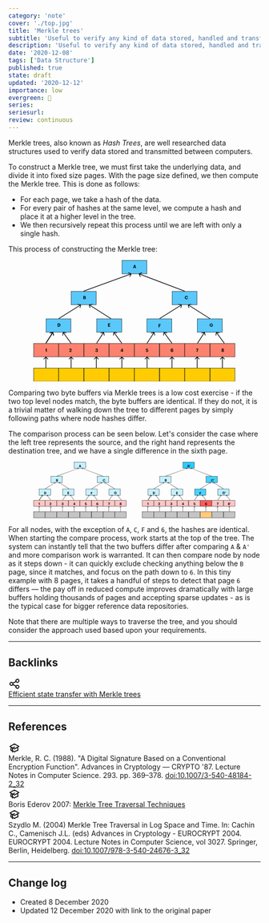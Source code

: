 ```yaml
---
category: 'note'
cover: './top.jpg'
title: 'Merkle trees'
subtitle: 'Useful to verify any kind of data stored, handled and transferred in and between computers'
description: 'Useful to verify any kind of data stored, handled and transferred in and between computers'
date: '2020-12-08'
tags: ['Data Structure']
published: true
state: draft
updated: '2020-12-12'
importance: low
evergreen: 🌿
series: 
seriesurl: 
review: continuous
---
```


Merkle trees, also known as *Hash Trees*, are well researched data structures used to verify data stored and transmitted between computers. 

To construct a Merkle tree, we must first take the underlying data, and divide it into fixed size pages. With the page size defined, we then compute the Merkle tree. This is done as follows:

- For each page, we take a hash of the data.
- For every pair of hashes at the same level, we compute a hash and place it at a higher level in the tree.
- We then recursively repeat this process until we are left with only a single hash.

This process of constructing the Merkle tree:

<div align="center">
 <svg width="80%" height="auto" viewBox="0 0 632 380" fill="none" xmlns="http://www.w3.org/2000/svg">
<rect x="0.5" y="337.5" width="78" height="42" fill="#FFCC02" stroke="black"/>
<rect x="79.5" y="337.5" width="78" height="42" fill="#FFCC02" stroke="black"/>
<rect x="158.5" y="337.5" width="78" height="42" fill="#FFCC02" stroke="black"/>
<rect x="237.5" y="337.5" width="78" height="42" fill="#FFCC02" stroke="black"/>
<rect x="316.5" y="337.5" width="78" height="42" fill="#FFCC02" stroke="black"/>
<rect x="395.5" y="337.5" width="78" height="42" fill="#FFCC02" stroke="black"/>
<rect x="474.5" y="337.5" width="78" height="42" fill="#FFCC02" stroke="black"/>
<rect x="553.5" y="337.5" width="78" height="42" fill="#FFCC02" stroke="black"/>
<rect x="0.5" y="260.5" width="78" height="42" fill="#FC826F" stroke="black"/>
<rect x="39.5" y="183.5" width="78" height="42" fill="#5AC8FA" stroke="black"/>
<rect x="118.5" y="97.5" width="78" height="42" fill="#5AC8FA" stroke="black"/>
<rect x="434.5" y="97.5" width="78" height="42" fill="#5AC8FA" stroke="black"/>
<rect x="277.5" y="0.5" width="78" height="42" fill="#5AC8FA" stroke="black"/>
<rect x="198.5" y="183.5" width="78" height="42" fill="#5AC8FA" stroke="black"/>
<rect x="355.5" y="183.5" width="78" height="42" fill="#5AC8FA" stroke="black"/>
<rect x="513.5" y="183.5" width="78" height="42" fill="#5AC8FA" stroke="black"/>
<rect x="79.5" y="260.5" width="78" height="42" fill="#FC826F" stroke="black"/>
<rect x="158.5" y="260.5" width="78" height="42" fill="#FC826F" stroke="black"/>
<rect x="237.5" y="260.5" width="78" height="42" fill="#FC826F" stroke="black"/>
<rect x="316.5" y="260.5" width="78" height="42" fill="#FC826F" stroke="black"/>
<rect x="395.5" y="260.5" width="78" height="42" fill="#FC826F" stroke="black"/>
<rect x="474.5" y="260.5" width="78" height="42" fill="#FC826F" stroke="black"/>
<rect x="553.5" y="260.5" width="78" height="42" fill="#FC826F" stroke="black"/>
<path d="M39.7071 302.293C39.3166 301.902 38.6834 301.902 38.2929 302.293L31.9289 308.657C31.5384 309.047 31.5384 309.681 31.9289 310.071C32.3195 310.462 32.9526 310.462 33.3431 310.071L39 304.414L44.6569 310.071C45.0474 310.462 45.6805 310.462 46.0711 310.071C46.4616 309.681 46.4616 309.047 46.0711 308.657L39.7071 302.293ZM40 337V303H38V337H40Z" fill="black"/>
<path d="M118.707 302.293C118.317 301.902 117.683 301.902 117.293 302.293L110.929 308.657C110.538 309.047 110.538 309.681 110.929 310.071C111.319 310.462 111.953 310.462 112.343 310.071L118 304.414L123.657 310.071C124.047 310.462 124.681 310.462 125.071 310.071C125.462 309.681 125.462 309.047 125.071 308.657L118.707 302.293ZM119 337V303H117V337H119Z" fill="black"/>
<path d="M197.707 302.293C197.317 301.902 196.683 301.902 196.293 302.293L189.929 308.657C189.538 309.047 189.538 309.681 189.929 310.071C190.319 310.462 190.953 310.462 191.343 310.071L197 304.414L202.657 310.071C203.047 310.462 203.681 310.462 204.071 310.071C204.462 309.681 204.462 309.047 204.071 308.657L197.707 302.293ZM198 337V303H196V337H198Z" fill="black"/>
<path d="M277.707 302.293C277.317 301.902 276.683 301.902 276.293 302.293L269.929 308.657C269.538 309.047 269.538 309.681 269.929 310.071C270.319 310.462 270.953 310.462 271.343 310.071L277 304.414L282.657 310.071C283.047 310.462 283.681 310.462 284.071 310.071C284.462 309.681 284.462 309.047 284.071 308.657L277.707 302.293ZM278 337V303H276V337H278Z" fill="black"/>
<path d="M356.707 302.293C356.317 301.902 355.683 301.902 355.293 302.293L348.929 308.657C348.538 309.047 348.538 309.681 348.929 310.071C349.319 310.462 349.953 310.462 350.343 310.071L356 304.414L361.657 310.071C362.047 310.462 362.681 310.462 363.071 310.071C363.462 309.681 363.462 309.047 363.071 308.657L356.707 302.293ZM357 337V303H355V337H357Z" fill="black"/>
<path d="M434.707 302.293C434.317 301.902 433.683 301.902 433.293 302.293L426.929 308.657C426.538 309.047 426.538 309.681 426.929 310.071C427.319 310.462 427.953 310.462 428.343 310.071L434 304.414L439.657 310.071C440.047 310.462 440.681 310.462 441.071 310.071C441.462 309.681 441.462 309.047 441.071 308.657L434.707 302.293ZM435 337V303H433V337H435Z" fill="black"/>
<path d="M513.707 302.293C513.317 301.902 512.683 301.902 512.293 302.293L505.929 308.657C505.538 309.047 505.538 309.681 505.929 310.071C506.319 310.462 506.953 310.462 507.343 310.071L513 304.414L518.657 310.071C519.047 310.462 519.681 310.462 520.071 310.071C520.462 309.681 520.462 309.047 520.071 308.657L513.707 302.293ZM514 337V303H512V337H514Z" fill="black"/>
<path d="M592.707 302.293C592.317 301.902 591.683 301.902 591.293 302.293L584.929 308.657C584.538 309.047 584.538 309.681 584.929 310.071C585.319 310.462 585.953 310.462 586.343 310.071L592 304.414L597.657 310.071C598.047 310.462 598.681 310.462 599.071 310.071C599.462 309.681 599.462 309.047 599.071 308.657L592.707 302.293ZM593 337V303H591V337H593Z" fill="black"/>
<path d="M536.978 225.79C536.862 225.25 536.33 224.906 535.79 225.022L526.99 226.908C526.45 227.024 526.106 227.555 526.222 228.095C526.338 228.635 526.869 228.979 527.409 228.864L535.232 227.187L536.908 235.01C537.024 235.55 537.555 235.894 538.095 235.778C538.635 235.662 538.979 235.131 538.864 234.591L536.978 225.79ZM514.84 260.543L536.84 226.543L535.16 225.457L513.16 259.457L514.84 260.543Z" fill="black"/>
<path d="M378.978 225.79C378.862 225.25 378.33 224.906 377.79 225.022L368.99 226.908C368.45 227.024 368.106 227.555 368.222 228.095C368.338 228.635 368.869 228.979 369.409 228.864L377.232 227.187L378.908 235.01C379.024 235.55 379.555 235.894 380.095 235.778C380.635 235.662 380.979 235.131 380.864 234.591L378.978 225.79ZM356.84 260.543L378.84 226.543L377.16 225.457L355.16 259.457L356.84 260.543Z" fill="black"/>
<path d="M220.978 225.79C220.862 225.25 220.33 224.906 219.79 225.022L210.99 226.908C210.45 227.024 210.106 227.555 210.222 228.095C210.338 228.635 210.869 228.979 211.409 228.864L219.232 227.187L220.908 235.01C221.024 235.55 221.555 235.894 222.095 235.778C222.635 235.662 222.979 235.131 222.864 234.591L220.978 225.79ZM198.84 260.543L220.84 226.543L219.16 225.457L197.16 259.457L198.84 260.543Z" fill="black"/>
<path d="M61.9778 225.79C61.8621 225.25 61.3305 224.906 60.7905 225.022L51.9902 226.908C51.4502 227.024 51.1063 227.555 51.222 228.095C51.3377 228.635 51.8693 228.979 52.4093 228.864L60.2317 227.187L61.908 235.01C62.0237 235.55 62.5553 235.894 63.0953 235.778C63.6353 235.662 63.9793 235.131 63.8636 234.591L61.9778 225.79ZM39.8396 260.543L61.8396 226.543L60.1604 225.457L38.1604 259.457L39.8396 260.543Z" fill="black"/>
<path d="M61.9778 225.79C61.8621 225.25 61.3305 224.906 60.7905 225.022L51.9902 226.908C51.4502 227.024 51.1063 227.555 51.222 228.095C51.3377 228.635 51.8693 228.979 52.4093 228.864L60.2317 227.187L61.908 235.01C62.0237 235.55 62.5553 235.894 63.0953 235.778C63.6353 235.662 63.9793 235.131 63.8636 234.591L61.9778 225.79ZM39.8396 260.543L61.8396 226.543L60.1604 225.457L38.1604 259.457L39.8396 260.543Z" fill="black"/>
<path d="M484.78 139.024C484.241 139.146 483.903 139.681 484.024 140.22L486.002 149C486.123 149.539 486.658 149.877 487.197 149.756C487.736 149.634 488.074 149.099 487.953 148.56L486.195 140.756L494 138.998C494.539 138.877 494.877 138.342 494.756 137.803C494.634 137.264 494.099 136.926 493.56 137.047L484.78 139.024ZM553.534 182.155L485.534 139.155L484.466 140.845L552.466 183.845L553.534 182.155Z" fill="black"/>
<path d="M174.78 139.024C174.241 139.146 173.903 139.681 174.024 140.22L176.002 149C176.123 149.539 176.658 149.877 177.197 149.756C177.736 149.634 178.074 149.099 177.953 148.56L176.195 140.756L184 138.998C184.539 138.877 184.877 138.342 184.756 137.803C184.634 137.264 184.099 136.926 183.56 137.047L174.78 139.024ZM243.534 182.155L175.534 139.155L174.466 140.845L242.466 183.845L243.534 182.155Z" fill="black"/>
<path d="M464.974 140.226C465.099 139.688 464.764 139.151 464.226 139.026L455.459 136.991C454.921 136.866 454.384 137.201 454.259 137.739C454.134 138.277 454.469 138.814 455.007 138.939L462.8 140.748L460.991 148.541C460.866 149.079 461.201 149.616 461.739 149.741C462.277 149.866 462.814 149.531 462.939 148.993L464.974 140.226ZM395.529 183.849L464.529 140.849L463.471 139.151L394.471 182.151L395.529 183.849Z" fill="black"/>
<path d="M148.974 140.226C149.099 139.688 148.764 139.151 148.226 139.026L139.459 136.991C138.921 136.866 138.384 137.201 138.259 137.739C138.134 138.277 138.469 138.814 139.007 138.939L146.8 140.748L144.991 148.541C144.866 149.079 145.201 149.616 145.739 149.741C146.277 149.866 146.814 149.531 146.939 148.993L148.974 140.226ZM79.5289 183.849L148.529 140.849L147.471 139.151L78.4711 182.151L79.5289 183.849Z" fill="black"/>
<path d="M306.906 43.4239C307.14 42.9236 306.924 42.3284 306.424 42.0943L298.272 38.2795C297.772 38.0454 297.177 38.2612 296.943 38.7614C296.709 39.2616 296.924 39.8569 297.425 40.091L304.67 43.4819L301.28 50.7277C301.045 51.2279 301.261 51.8232 301.761 52.0573C302.262 52.2914 302.857 52.0756 303.091 51.5754L306.906 43.4239ZM157.341 97.9402L306.341 43.9402L305.659 42.0598L156.659 96.0598L157.341 97.9402Z" fill="black"/>
<path d="M330.588 42.0887C330.085 42.3161 329.861 42.9084 330.089 43.4117L333.794 51.6135C334.021 52.1168 334.614 52.3405 335.117 52.1131C335.62 51.8858 335.844 51.2934 335.617 50.7901L332.323 43.4996L339.614 40.2059C340.117 39.9785 340.341 39.3862 340.113 38.8829C339.886 38.3796 339.293 38.1559 338.79 38.3833L330.588 42.0887ZM474.353 96.0645L331.353 42.0645L330.647 43.9355L473.647 97.9355L474.353 96.0645Z" fill="black"/>
<path d="M573.151 225.011C572.605 224.928 572.095 225.303 572.011 225.849L570.654 234.746C570.571 235.292 570.946 235.802 571.492 235.886C572.038 235.969 572.548 235.594 572.631 235.048L573.838 227.139L581.746 228.346C582.292 228.429 582.802 228.054 582.886 227.508C582.969 226.962 582.594 226.452 582.048 226.369L573.151 225.011ZM598.806 259.408L573.806 225.408L572.194 226.592L597.194 260.592L598.806 259.408Z" fill="black"/>
<path d="M409.151 225.011C408.605 224.928 408.095 225.303 408.011 225.849L406.654 234.746C406.571 235.292 406.946 235.802 407.492 235.886C408.038 235.969 408.548 235.594 408.631 235.048L409.838 227.139L417.746 228.346C418.292 228.429 418.802 228.054 418.886 227.508C418.969 226.962 418.594 226.452 418.048 226.369L409.151 225.011ZM434.806 259.408L409.806 225.408L408.194 226.592L433.194 260.592L434.806 259.408Z" fill="black"/>
<path d="M252.151 225.011C251.605 224.928 251.095 225.303 251.011 225.849L249.654 234.746C249.571 235.292 249.946 235.802 250.492 235.886C251.038 235.969 251.548 235.594 251.631 235.048L252.838 227.139L260.746 228.346C261.292 228.429 261.802 228.054 261.886 227.508C261.969 226.962 261.594 226.452 261.048 226.369L252.151 225.011ZM277.806 259.408L252.806 225.408L251.194 226.592L276.194 260.592L277.806 259.408Z" fill="black"/>
<path d="M93.1508 225.011C92.6048 224.928 92.0947 225.303 92.0114 225.849L90.6543 234.746C90.571 235.292 90.9461 235.802 91.492 235.886C92.038 235.969 92.5481 235.594 92.6314 235.048L93.8378 227.139L101.746 228.346C102.292 228.429 102.802 228.054 102.886 227.508C102.969 226.962 102.594 226.452 102.048 226.369L93.1508 225.011ZM118.806 259.408L93.8057 225.408L92.1943 226.592L117.194 260.592L118.806 259.408Z" fill="black"/>
<path d="M156.464 122H160.58C162.89 122 164.094 121.034 164.094 119.2V119.144C164.094 117.8 163.394 117.058 162.092 116.792C163.212 116.47 163.716 115.7 163.716 114.65V114.594C163.716 112.886 162.582 111.99 160.398 111.99H156.464V122ZM158.676 120.432V117.562H160.118C161.35 117.562 161.854 118.038 161.854 118.962V119.018C161.854 119.928 161.35 120.432 160.23 120.432H158.676ZM158.676 116.106V113.544H160.02C161.084 113.544 161.56 113.922 161.56 114.762V114.818C161.56 115.714 161.126 116.106 160.034 116.106H158.676Z" fill="black"/>
<path d="M78.2669 206.236V199.754H79.1629C81.2769 199.754 82.1589 200.86 82.1589 202.918V203.03C82.1589 205.102 81.2069 206.236 79.1909 206.236H78.2669ZM75.9989 208H79.2609C82.7749 208 84.5249 205.998 84.5249 203.002V202.89C84.5249 199.894 82.7889 197.99 79.2749 197.99H75.9989V208Z" fill="black"/>
<path d="M233.915 208H240.663V206.236H236.169V203.744H239.585V202.092H236.169V199.754H240.439V197.99H233.915V208Z" fill="black"/>
<path d="M392.106 210H394.374V206.122H397.664V204.414H394.374V201.768H398.532V199.99H392.106V210Z" fill="black"/>
<path d="M557.194 208.154C560.19 208.154 561.898 206.376 561.898 203.702V202.638H557.404V204.29H559.658C559.616 205.438 558.93 206.404 557.25 206.404C555.29 206.404 554.464 205.018 554.464 203.086V202.974C554.464 200.93 555.486 199.628 557.222 199.628C558.426 199.628 559.196 200.16 559.392 201.336H561.646C561.408 198.858 559.42 197.836 557.194 197.836C554.24 197.836 552.098 199.936 552.098 202.946V203.058C552.098 206.026 553.918 208.154 557.194 208.154Z" fill="black"/>
<path d="M479.35 122.154C481.814 122.154 483.592 120.88 483.844 118.402H481.618C481.436 119.69 480.568 120.32 479.322 120.32C477.67 120.32 476.718 119.116 476.718 117.044V116.932C476.718 114.86 477.726 113.628 479.308 113.628C480.568 113.628 481.24 114.272 481.408 115.476H483.732C483.494 113.012 481.702 111.836 479.294 111.836C476.452 111.836 474.324 113.908 474.324 116.946V117.058C474.324 120.138 476.074 122.154 479.35 122.154Z" fill="black"/>
<path d="M312.256 25H314.384L315.07 22.774H318.696L319.382 25H321.748L318.5 14.99H315.546L312.256 25ZM316.89 16.838L318.206 21.164H315.56L316.89 16.838Z" fill="black"/>
<path d="M39.4634 287H41.7314V276.99H39.7434L37.4334 278.628V280.56L39.4634 279.23V287Z" fill="black"/>
<path d="M112.019 287H119.579V285.278H115.687L117.577 283.43C118.739 282.31 119.509 281.218 119.509 279.888C119.509 278.082 118.249 276.85 116.037 276.85C113.797 276.85 112.397 278.11 112.285 280.42H114.343C114.497 279.104 115.057 278.586 115.939 278.586C116.807 278.586 117.269 279.118 117.269 279.944C117.269 280.854 116.653 281.736 115.687 282.758L112.019 286.636V287Z" fill="black"/>
<path d="M197.939 287.154C200.375 287.154 201.817 285.964 201.817 284.088C201.817 282.814 201.033 281.988 199.871 281.736C200.865 281.386 201.523 280.686 201.523 279.566C201.523 277.998 200.235 276.85 198.037 276.85C195.755 276.85 194.453 278.194 194.341 280.028H196.343C196.455 279.09 197.043 278.516 197.995 278.516C198.919 278.516 199.381 279.048 199.381 279.762C199.381 280.616 198.905 281.092 197.855 281.092H197.127V282.604H197.911C198.989 282.604 199.521 283.094 199.521 284.046C199.521 284.942 198.989 285.488 197.855 285.488C196.651 285.488 196.133 284.788 196.049 283.822H194.005C194.089 285.852 195.391 287.154 197.939 287.154Z" fill="black"/>
<path d="M277.684 287H279.882V285.012H281.198V283.388H279.882V276.99H277.096L272.77 284.186V285.012H277.684V287ZM275.038 283.388L277.726 278.698V283.388H275.038Z" fill="black"/>
<path d="M355.851 287.154C358.161 287.154 359.687 285.796 359.687 283.668C359.687 281.54 358.441 280.294 356.621 280.294C355.487 280.294 354.787 280.742 354.395 281.218L354.437 278.712H359.085V276.99H352.743L352.603 282.688H353.863C354.269 282.226 354.843 281.89 355.781 281.89C356.789 281.89 357.405 282.562 357.405 283.64C357.405 284.704 356.859 285.418 355.837 285.418C354.689 285.418 354.353 284.858 354.227 284.018H352.141C352.239 285.81 353.387 287.154 355.851 287.154Z" fill="black"/>
<path d="M434.166 287.154C436.546 287.154 438.016 285.768 438.016 283.71C438.016 281.694 436.602 280.462 434.712 280.462C433.508 280.462 432.752 280.966 432.29 281.708C432.346 279.65 433.116 278.558 434.362 278.558C435.23 278.558 435.566 278.964 435.706 279.622H437.806C437.582 277.788 436.322 276.85 434.334 276.85C431.884 276.85 430.05 278.74 430.05 282.128V282.38C430.05 285.11 431.142 287.154 434.166 287.154ZM434.138 285.516C433.13 285.516 432.43 284.816 432.43 283.668C432.43 282.674 433.13 281.96 434.138 281.96C435.16 281.96 435.79 282.688 435.79 283.738C435.79 284.788 435.132 285.516 434.138 285.516Z" fill="black"/>
<path d="M510.833 287H513.143L516.727 277.242V276.99H509.475V278.824H513.885L510.833 287Z" fill="black"/>
<path d="M593.009 287.154C595.235 287.154 596.915 286.076 596.915 284.116C596.915 282.926 596.257 282.058 595.081 281.652C595.963 281.26 596.537 280.574 596.537 279.566C596.537 277.858 594.941 276.85 593.023 276.85C591.147 276.85 589.481 277.844 589.481 279.58C589.481 280.588 590.027 281.288 590.937 281.666C589.789 282.072 589.089 282.954 589.089 284.172C589.089 286.132 590.797 287.154 593.009 287.154ZM593.009 285.502C592.085 285.502 591.343 284.956 591.343 283.962C591.343 282.968 592.099 282.422 593.023 282.422C593.961 282.422 594.675 282.968 594.675 283.948C594.675 284.942 593.961 285.502 593.009 285.502ZM593.037 281.036C592.253 281.036 591.595 280.546 591.595 279.734C591.595 278.922 592.225 278.432 593.023 278.432C593.821 278.432 594.437 278.95 594.437 279.72C594.437 280.546 593.849 281.036 593.037 281.036Z" fill="black"/>
</svg>

</div> 

Comparing two byte buffers via Merkle trees is a low cost exercise - if the two top level nodes match, the byte buffers are identical. If they do not, it is a trivial matter of walking down the tree to different pages by simply following paths where node hashes differ.

The comparison process can be seen below. Let's consider the case where the left tree represents the source, and the right hand represents the destination tree, and we have a single difference in the sixth page.

<div align="center">
<svg width="80%" height="auto" viewBox="0 0 848 235" fill="none" xmlns="http://www.w3.org/2000/svg">
<rect x="0.5" y="208.5" width="48" height="26" fill="#C4C4C4" stroke="black"/>
<rect x="49.5" y="208.5" width="48" height="26" fill="#C4C4C4" stroke="black"/>
<rect x="98.5" y="208.5" width="48" height="26" fill="#C4C4C4" stroke="black"/>
<rect x="147.5" y="208.5" width="47" height="26" fill="#C4C4C4" stroke="black"/>
<rect x="195.5" y="208.5" width="48" height="26" fill="#C4C4C4" stroke="black"/>
<rect x="244.5" y="208.5" width="48" height="26" fill="#C4C4C4" stroke="black"/>
<rect x="293.5" y="208.5" width="48" height="26" fill="#C4C4C4" stroke="black"/>
<rect x="342.5" y="208.5" width="48" height="26" fill="#C4C4C4" stroke="black"/>
<rect x="0.5" y="161.5" width="48" height="25" fill="#FFC5C5" stroke="black"/>
<rect x="24.5" y="113.5" width="48" height="26" fill="#C5F1FF" stroke="black"/>
<rect x="73.5" y="60.5" width="48" height="26" fill="#C5F1FF" stroke="black"/>
<rect x="268.5" y="60.5" width="48" height="26" fill="#C5F1FF" stroke="black"/>
<rect x="171.5" y="0.5" width="48" height="26" fill="#C5F1FF" stroke="black"/>
<rect x="122.5" y="113.5" width="48" height="26" fill="#C5F1FF" stroke="black"/>
<rect x="220.5" y="113.5" width="47" height="26" fill="#C5F1FF" stroke="black"/>
<rect x="317.5" y="113.5" width="48" height="26" fill="#C5F1FF" stroke="black"/>
<rect x="49.5" y="161.5" width="48" height="25" fill="#FFC5C5" stroke="black"/>
<rect x="98.5" y="161.5" width="48" height="25" fill="#FFC5C5" stroke="black"/>
<rect x="147.5" y="161.5" width="47" height="25" fill="#FFC5C5" stroke="black"/>
<rect x="195.5" y="161.5" width="48" height="25" fill="#FFC5C5" stroke="black"/>
<rect x="244.5" y="161.5" width="48" height="25" fill="#FFC5C5" stroke="black"/>
<rect x="293.5" y="161.5" width="48" height="25" fill="#FFC5C5" stroke="black"/>
<rect x="342.5" y="161.5" width="48" height="25" fill="#FFC5C5" stroke="black"/>
<path d="M24.3536 186.646C24.1583 186.451 23.8417 186.451 23.6464 186.646L20.4645 189.828C20.2692 190.024 20.2692 190.34 20.4645 190.536C20.6597 190.731 20.9763 190.731 21.1716 190.536L24 187.707L26.8284 190.536C27.0237 190.731 27.3403 190.731 27.5355 190.536C27.7308 190.34 27.7308 190.024 27.5355 189.828L24.3536 186.646ZM24.5 208V187H23.5V208H24.5Z" fill="black"/>
<path d="M73.3536 186.646C73.1583 186.451 72.8417 186.451 72.6464 186.646L69.4645 189.828C69.2692 190.024 69.2692 190.34 69.4645 190.536C69.6597 190.731 69.9763 190.731 70.1716 190.536L73 187.707L75.8284 190.536C76.0237 190.731 76.3403 190.731 76.5355 190.536C76.7308 190.34 76.7308 190.024 76.5355 189.828L73.3536 186.646ZM73.5 208V187H72.5V208H73.5Z" fill="black"/>
<path d="M122.354 186.646C122.158 186.451 121.842 186.451 121.646 186.646L118.464 189.828C118.269 190.024 118.269 190.34 118.464 190.536C118.66 190.731 118.976 190.731 119.172 190.536L122 187.707L124.828 190.536C125.024 190.731 125.34 190.731 125.536 190.536C125.731 190.34 125.731 190.024 125.536 189.828L122.354 186.646ZM122.5 208V187H121.5V208H122.5Z" fill="black"/>
<path d="M171.354 186.646C171.158 186.451 170.842 186.451 170.646 186.646L167.464 189.828C167.269 190.024 167.269 190.34 167.464 190.536C167.66 190.731 167.976 190.731 168.172 190.536L171 187.707L173.828 190.536C174.024 190.731 174.34 190.731 174.536 190.536C174.731 190.34 174.731 190.024 174.536 189.828L171.354 186.646ZM171.5 208V187H170.5V208H171.5Z" fill="black"/>
<path d="M220.354 186.646C220.158 186.451 219.842 186.451 219.646 186.646L216.464 189.828C216.269 190.024 216.269 190.34 216.464 190.536C216.66 190.731 216.976 190.731 217.172 190.536L220 187.707L222.828 190.536C223.024 190.731 223.34 190.731 223.536 190.536C223.731 190.34 223.731 190.024 223.536 189.828L220.354 186.646ZM220.5 208V187H219.5V208H220.5Z" fill="black"/>
<path d="M268.354 186.646C268.158 186.451 267.842 186.451 267.646 186.646L264.464 189.828C264.269 190.024 264.269 190.34 264.464 190.536C264.66 190.731 264.976 190.731 265.172 190.536L268 187.707L270.828 190.536C271.024 190.731 271.34 190.731 271.536 190.536C271.731 190.34 271.731 190.024 271.536 189.828L268.354 186.646ZM268.5 208V187H267.5V208H268.5Z" fill="black"/>
<path d="M317.354 186.646C317.158 186.451 316.842 186.451 316.646 186.646L313.464 189.828C313.269 190.024 313.269 190.34 313.464 190.536C313.66 190.731 313.976 190.731 314.172 190.536L317 187.707L319.828 190.536C320.024 190.731 320.34 190.731 320.536 190.536C320.731 190.34 320.731 190.024 320.536 189.828L317.354 186.646ZM317.5 208V187H316.5V208H317.5Z" fill="black"/>
<path d="M366.354 186.646C366.158 186.451 365.842 186.451 365.646 186.646L362.464 189.828C362.269 190.024 362.269 190.34 362.464 190.536C362.66 190.731 362.976 190.731 363.172 190.536L366 187.707L368.828 190.536C369.024 190.731 369.34 190.731 369.536 190.536C369.731 190.34 369.731 190.024 369.536 189.828L366.354 186.646ZM366.5 208V187H365.5V208H366.5Z" fill="black"/>
<path d="M331.962 139.658C331.904 139.388 331.639 139.216 331.369 139.274L326.969 140.217C326.699 140.275 326.527 140.541 326.584 140.811C326.642 141.081 326.908 141.253 327.178 141.195L331.089 140.357L331.927 144.268C331.985 144.538 332.251 144.71 332.521 144.652C332.791 144.594 332.963 144.329 332.905 144.059L331.962 139.658ZM318.288 161.061L331.893 140.035L331.054 139.492L317.448 160.518L318.288 161.061Z" fill="black"/>
<path d="M234.252 139.658C234.194 139.388 233.928 139.216 233.658 139.274L229.258 140.217C228.988 140.275 228.816 140.541 228.874 140.811C228.932 141.081 229.198 141.253 229.468 141.195L233.379 140.357L234.217 144.268C234.275 144.538 234.541 144.71 234.811 144.652C235.081 144.594 235.253 144.329 235.195 144.059L234.252 139.658ZM220.577 161.061L234.183 140.035L233.343 139.492L219.738 160.518L220.577 161.061Z" fill="black"/>
<path d="M136.541 139.658C136.484 139.388 136.218 139.216 135.948 139.274L131.548 140.217C131.278 140.275 131.106 140.541 131.164 140.811C131.221 141.081 131.487 141.253 131.757 141.195L135.668 140.357L136.507 144.268C136.564 144.538 136.83 144.71 137.1 144.652C137.37 144.594 137.542 144.329 137.484 144.059L136.541 139.658ZM122.867 161.061L136.472 140.035L135.633 139.492L122.027 160.518L122.867 161.061Z" fill="black"/>
<path d="M38.2123 139.658C38.1545 139.388 37.8887 139.216 37.6187 139.274L33.2186 140.217C32.9485 140.275 32.7766 140.541 32.8344 140.811C32.8923 141.081 33.1581 141.253 33.4281 141.195L37.3393 140.357L38.1774 144.268C38.2353 144.538 38.5011 144.71 38.7711 144.652C39.0411 144.594 39.2131 144.329 39.1552 144.059L38.2123 139.658ZM24.5379 161.061L38.1432 140.035L37.3036 139.492L23.6984 160.518L24.5379 161.061Z" fill="black"/>
<path d="M38.2123 139.658C38.1545 139.388 37.8887 139.216 37.6187 139.274L33.2186 140.217C32.9485 140.275 32.7766 140.541 32.8344 140.811C32.8923 141.081 33.1581 141.253 33.4281 141.195L37.3393 140.357L38.1774 144.268C38.2353 144.538 38.5011 144.71 38.7711 144.652C39.0411 144.594 39.2131 144.329 39.1552 144.059L38.2123 139.658ZM24.5379 161.061L38.1432 140.035L37.3036 139.492L23.6984 160.518L24.5379 161.061Z" fill="black"/>
<path d="M299.824 86.091C299.555 86.1517 299.386 86.4193 299.446 86.6887L300.435 91.0787C300.496 91.3481 300.763 91.5173 301.033 91.4566C301.302 91.3959 301.471 91.1284 301.411 90.859L300.532 86.9567L304.434 86.0778C304.703 86.0172 304.873 85.7496 304.812 85.4802C304.751 85.2108 304.484 85.0416 304.214 85.1023L299.824 86.091ZM342.254 112.748L300.201 86.1562L299.667 87.0014L341.72 113.593L342.254 112.748Z" fill="black"/>
<path d="M108.114 86.091C107.844 86.1517 107.675 86.4193 107.736 86.6887L108.725 91.0787C108.785 91.3481 109.053 91.5173 109.322 91.4566C109.592 91.3959 109.761 91.1284 109.7 90.859L108.821 86.9567L112.724 86.0778C112.993 86.0172 113.162 85.7496 113.102 85.4802C113.041 85.2108 112.773 85.0416 112.504 85.1023L108.114 86.091ZM150.544 112.748L108.491 86.1562L107.957 87.0014L150.009 113.593L150.544 112.748Z" fill="black"/>
<path d="M287.434 86.6919C287.497 86.4229 287.329 86.1542 287.06 86.0917L282.677 85.0742C282.408 85.0117 282.139 85.1792 282.077 85.4481C282.014 85.7171 282.182 85.9858 282.451 86.0483L286.347 86.9528L285.443 90.8492C285.38 91.1182 285.548 91.3868 285.817 91.4493C286.086 91.5117 286.354 91.3443 286.417 91.0753L287.434 86.6919ZM244.541 113.595L287.212 87.0031L286.683 86.1545L244.012 112.747L244.541 113.595Z" fill="black"/>
<path d="M92.0136 86.6919C92.076 86.4229 91.9086 86.1542 91.6396 86.0917L87.2561 85.0742C86.9872 85.0117 86.7185 85.1792 86.656 85.4481C86.5936 85.7171 86.761 85.9858 87.03 86.0483L90.9264 86.9528L90.0219 90.8492C89.9594 91.1182 90.1269 91.3868 90.3959 91.4493C90.6649 91.5117 90.9335 91.3443 90.996 91.0753L92.0136 86.6919ZM49.1199 113.595L91.791 87.0031L91.2621 86.1545L48.591 112.747L49.1199 113.595Z" fill="black"/>
<path d="M189.69 26.804C189.807 26.5539 189.699 26.2563 189.449 26.1392L185.373 24.2318C185.123 24.1148 184.825 24.2227 184.708 24.4728C184.591 24.7229 184.699 25.0205 184.949 25.1376L188.572 26.833L186.877 30.4559C186.76 30.706 186.868 31.0037 187.118 31.1207C187.368 31.2378 187.665 31.1299 187.783 30.8798L189.69 26.804ZM97.2626 60.4569L189.407 27.0622L189.067 26.122L96.9219 59.5167L97.2626 60.4569Z" fill="black"/>
<path d="M204.492 26.1364C204.24 26.2501 204.128 26.5463 204.242 26.7979L206.095 30.8989C206.208 31.1505 206.505 31.2623 206.756 31.1487C207.008 31.035 207.12 30.7388 207.006 30.4871L205.359 26.8419L209.004 25.195C209.256 25.0813 209.368 24.7852 209.254 24.5335C209.141 24.2819 208.844 24.17 208.593 24.2837L204.492 26.1364ZM293.308 59.5191L204.874 26.1243L204.521 27.0598L292.955 60.4546L293.308 59.5191Z" fill="black"/>
<path d="M354.431 139.269C354.158 139.227 353.903 139.415 353.861 139.688L353.183 144.136C353.141 144.409 353.328 144.664 353.601 144.706C353.874 144.748 354.129 144.56 354.171 144.287L354.774 140.333L358.729 140.936C359.002 140.978 359.257 140.79 359.298 140.517C359.34 140.244 359.152 139.989 358.879 139.948L354.431 139.269ZM370.219 160.493L354.758 139.467L353.953 140.059L369.413 161.086L370.219 160.493Z" fill="black"/>
<path d="M253.009 139.269C252.736 139.227 252.481 139.415 252.44 139.688L251.761 144.136C251.719 144.409 251.907 144.664 252.18 144.706C252.453 144.748 252.708 144.56 252.75 144.287L253.353 140.333L257.307 140.936C257.58 140.978 257.835 140.79 257.877 140.517C257.918 140.244 257.731 139.989 257.458 139.948L253.009 139.269ZM268.797 160.493L253.337 139.467L252.531 140.059L267.992 161.086L268.797 160.493Z" fill="black"/>
<path d="M155.918 139.269C155.645 139.227 155.39 139.415 155.348 139.688L154.669 144.136C154.628 144.409 154.815 144.664 155.088 144.706C155.361 144.748 155.616 144.56 155.658 144.287L156.261 140.333L160.215 140.936C160.488 140.978 160.743 140.79 160.785 140.517C160.827 140.244 160.639 139.989 160.366 139.948L155.918 139.269ZM171.706 160.493L156.245 139.467L155.439 140.059L170.9 161.086L171.706 160.493Z" fill="black"/>
<path d="M57.5885 139.269C57.3155 139.227 57.0605 139.415 57.0188 139.688L56.3402 144.136C56.2986 144.409 56.4861 144.664 56.7591 144.706C57.0321 144.748 57.2872 144.56 57.3288 144.287L57.932 140.333L61.8862 140.936C62.1592 140.978 62.4143 140.79 62.4559 140.517C62.4976 140.244 62.31 139.989 62.037 139.948L57.5885 139.269ZM73.3765 160.493L57.9159 139.467L57.1103 140.059L72.5708 161.086L73.3765 160.493Z" fill="black"/>
<path d="M95.4637 82H99.5797C101.89 82 103.094 81.034 103.094 79.2V79.144C103.094 77.8 102.394 77.058 101.092 76.792C102.212 76.47 102.716 75.7 102.716 74.65V74.594C102.716 72.886 101.582 71.99 99.3977 71.99H95.4637V82ZM97.6757 80.432V77.562H99.1177C100.35 77.562 100.854 78.038 100.854 78.962V79.018C100.854 79.928 100.35 80.432 99.2297 80.432H97.6757ZM97.6757 76.106V73.544H99.0197C100.084 73.544 100.56 73.922 100.56 74.762V74.818C100.56 75.714 100.126 76.106 99.0337 76.106H97.6757Z" fill="black"/>
<path d="M47.7669 133.236V126.754H48.6629C50.7769 126.754 51.6589 127.86 51.6589 129.918V130.03C51.6589 132.102 50.7069 133.236 48.6909 133.236H47.7669ZM45.4989 135H48.7609C52.2749 135 54.0249 132.998 54.0249 130.002V129.89C54.0249 126.894 52.2889 124.99 48.7749 124.99H45.4989V135Z" fill="black"/>
<path d="M143.415 135H150.163V133.236H145.669V130.744H149.085V129.092H145.669V126.754H149.939V124.99H143.415V135Z" fill="black"/>
<path d="M241.606 136H243.874V132.122H247.164V130.414H243.874V127.768H248.032V125.99H241.606V136Z" fill="black"/>
<path d="M344.694 135.154C347.69 135.154 349.398 133.376 349.398 130.702V129.638H344.904V131.29H347.158C347.116 132.438 346.43 133.404 344.75 133.404C342.79 133.404 341.964 132.018 341.964 130.086V129.974C341.964 127.93 342.986 126.628 344.722 126.628C345.926 126.628 346.696 127.16 346.892 128.336H349.146C348.908 125.858 346.92 124.836 344.694 124.836C341.74 124.836 339.598 126.936 339.598 129.946V130.058C339.598 133.026 341.418 135.154 344.694 135.154Z" fill="black"/>
<path d="M296.85 82.154C299.314 82.154 301.092 80.88 301.344 78.402H299.118C298.936 79.69 298.068 80.32 296.822 80.32C295.17 80.32 294.218 79.116 294.218 77.044V76.932C294.218 74.86 295.226 73.628 296.808 73.628C298.068 73.628 298.74 74.272 298.908 75.476H301.232C300.994 73.012 299.202 71.836 296.794 71.836C293.952 71.836 291.824 73.908 291.824 76.946V77.058C291.824 80.138 293.574 82.154 296.85 82.154Z" fill="black"/>
<path d="M191.256 22H193.384L194.07 19.774H197.696L198.382 22H200.748L197.5 11.99H194.546L191.256 22ZM195.89 13.838L197.206 18.164H194.56L195.89 13.838Z" fill="black"/>
<path d="M23.9634 181H26.2314V170.99H24.2434L21.9334 172.628V174.56L23.9634 173.23V181Z" fill="black"/>
<path d="M67.5186 181H75.0786V179.278H71.1866L73.0766 177.43C74.2386 176.31 75.0086 175.218 75.0086 173.888C75.0086 172.082 73.7486 170.85 71.5366 170.85C69.2966 170.85 67.8966 172.11 67.7846 174.42H69.8426C69.9966 173.104 70.5566 172.586 71.4386 172.586C72.3066 172.586 72.7686 173.118 72.7686 173.944C72.7686 174.854 72.1526 175.736 71.1866 176.758L67.5186 180.636V181Z" fill="black"/>
<path d="M122.439 181.154C124.875 181.154 126.317 179.964 126.317 178.088C126.317 176.814 125.533 175.988 124.371 175.736C125.365 175.386 126.023 174.686 126.023 173.566C126.023 171.998 124.735 170.85 122.537 170.85C120.255 170.85 118.953 172.194 118.841 174.028H120.843C120.955 173.09 121.543 172.516 122.495 172.516C123.419 172.516 123.881 173.048 123.881 173.762C123.881 174.616 123.405 175.092 122.355 175.092H121.627V176.604H122.411C123.489 176.604 124.021 177.094 124.021 178.046C124.021 178.942 123.489 179.488 122.355 179.488C121.151 179.488 120.633 178.788 120.549 177.822H118.505C118.589 179.852 119.891 181.154 122.439 181.154Z" fill="black"/>
<path d="M172.184 181H174.382V179.012H175.698V177.388H174.382V170.99H171.596L167.27 178.186V179.012H172.184V181ZM169.538 177.388L172.226 172.698V177.388H169.538Z" fill="black"/>
<path d="M219.851 181.154C222.161 181.154 223.687 179.796 223.687 177.668C223.687 175.54 222.441 174.294 220.621 174.294C219.487 174.294 218.787 174.742 218.395 175.218L218.437 172.712H223.085V170.99H216.743L216.603 176.688H217.863C218.269 176.226 218.843 175.89 219.781 175.89C220.789 175.89 221.405 176.562 221.405 177.64C221.405 178.704 220.859 179.418 219.837 179.418C218.689 179.418 218.353 178.858 218.227 178.018H216.141C216.239 179.81 217.387 181.154 219.851 181.154Z" fill="black"/>
<path d="M268.666 181.154C271.046 181.154 272.516 179.768 272.516 177.71C272.516 175.694 271.102 174.462 269.212 174.462C268.008 174.462 267.252 174.966 266.79 175.708C266.846 173.65 267.616 172.558 268.862 172.558C269.73 172.558 270.066 172.964 270.206 173.622H272.306C272.082 171.788 270.822 170.85 268.834 170.85C266.384 170.85 264.55 172.74 264.55 176.128V176.38C264.55 179.11 265.642 181.154 268.666 181.154ZM268.638 179.516C267.63 179.516 266.93 178.816 266.93 177.668C266.93 176.674 267.63 175.96 268.638 175.96C269.66 175.96 270.29 176.688 270.29 177.738C270.29 178.788 269.632 179.516 268.638 179.516Z" fill="black"/>
<path d="M315.333 181H317.643L321.227 171.242V170.99H313.975V172.824H318.385L315.333 181Z" fill="black"/>
<path d="M366.509 181.154C368.735 181.154 370.415 180.076 370.415 178.116C370.415 176.926 369.757 176.058 368.581 175.652C369.463 175.26 370.037 174.574 370.037 173.566C370.037 171.858 368.441 170.85 366.523 170.85C364.647 170.85 362.981 171.844 362.981 173.58C362.981 174.588 363.527 175.288 364.437 175.666C363.289 176.072 362.589 176.954 362.589 178.172C362.589 180.132 364.297 181.154 366.509 181.154ZM366.509 179.502C365.585 179.502 364.843 178.956 364.843 177.962C364.843 176.968 365.599 176.422 366.523 176.422C367.461 176.422 368.175 176.968 368.175 177.948C368.175 178.942 367.461 179.502 366.509 179.502ZM366.537 175.036C365.753 175.036 365.095 174.546 365.095 173.734C365.095 172.922 365.725 172.432 366.523 172.432C367.321 172.432 367.937 172.95 367.937 173.72C367.937 174.546 367.349 175.036 366.537 175.036Z" fill="black"/>
<rect x="457.5" y="208.5" width="48" height="26" fill="#C4C4C4" stroke="black"/>
<rect x="506.5" y="208.5" width="48" height="26" fill="#C4C4C4" stroke="black"/>
<rect x="555.5" y="208.5" width="48" height="26" fill="#C4C4C4" stroke="black"/>
<rect x="604.5" y="208.5" width="47" height="26" fill="#C4C4C4" stroke="black"/>
<rect x="652.5" y="208.5" width="48" height="26" fill="#C4C4C4" stroke="black"/>
<rect x="701.5" y="208.5" width="48" height="26" fill="#FFCA7B" stroke="black"/>
<rect x="750.5" y="208.5" width="48" height="26" fill="#C4C4C4" stroke="black"/>
<rect x="799.5" y="208.5" width="48" height="26" fill="#C4C4C4" stroke="black"/>
<rect x="457.5" y="161.5" width="48" height="25" fill="#FFC5C5" stroke="black"/>
<rect x="481.5" y="113.5" width="48" height="26" fill="#C5F1FF" stroke="black"/>
<rect x="530.5" y="60.5" width="48" height="26" fill="#C5F1FF" stroke="black"/>
<rect x="725.5" y="60.5" width="48" height="26" fill="#45D2FF" stroke="black"/>
<rect x="628.5" y="0.5" width="48" height="26" fill="#29CCFF" stroke="black"/>
<rect x="579.5" y="113.5" width="48" height="26" fill="#C5F1FF" stroke="black"/>
<rect x="677.5" y="113.5" width="47" height="26" fill="#45D2FF" stroke="black"/>
<rect x="774.5" y="113.5" width="48" height="26" fill="#B7EEFF" stroke="black"/>
<rect x="506.5" y="161.5" width="48" height="25" fill="#FFC5C5" stroke="black"/>
<rect x="555.5" y="161.5" width="48" height="25" fill="#FFC5C5" stroke="black"/>
<rect x="604.5" y="161.5" width="47" height="25" fill="#FFC5C5" stroke="black"/>
<rect x="652.5" y="161.5" width="48" height="25" fill="#FFC5C5" stroke="black"/>
<rect x="701.5" y="161.5" width="48" height="25" fill="#FF5A5A" stroke="black"/>
<rect x="750.5" y="161.5" width="48" height="25" fill="#FFC5C5" stroke="black"/>
<rect x="799.5" y="161.5" width="48" height="25" fill="#FFC5C5" stroke="black"/>
<path d="M481.354 186.646C481.158 186.451 480.842 186.451 480.646 186.646L477.464 189.828C477.269 190.024 477.269 190.34 477.464 190.536C477.66 190.731 477.976 190.731 478.172 190.536L481 187.707L483.828 190.536C484.024 190.731 484.34 190.731 484.536 190.536C484.731 190.34 484.731 190.024 484.536 189.828L481.354 186.646ZM481.5 208V187H480.5V208H481.5Z" fill="black"/>
<path d="M530.354 186.646C530.158 186.451 529.842 186.451 529.646 186.646L526.464 189.828C526.269 190.024 526.269 190.34 526.464 190.536C526.66 190.731 526.976 190.731 527.172 190.536L530 187.707L532.828 190.536C533.024 190.731 533.34 190.731 533.536 190.536C533.731 190.34 533.731 190.024 533.536 189.828L530.354 186.646ZM530.5 208V187H529.5V208H530.5Z" fill="black"/>
<path d="M579.354 186.646C579.158 186.451 578.842 186.451 578.646 186.646L575.464 189.828C575.269 190.024 575.269 190.34 575.464 190.536C575.66 190.731 575.976 190.731 576.172 190.536L579 187.707L581.828 190.536C582.024 190.731 582.34 190.731 582.536 190.536C582.731 190.34 582.731 190.024 582.536 189.828L579.354 186.646ZM579.5 208V187H578.5V208H579.5Z" fill="black"/>
<path d="M628.354 186.646C628.158 186.451 627.842 186.451 627.646 186.646L624.464 189.828C624.269 190.024 624.269 190.34 624.464 190.536C624.66 190.731 624.976 190.731 625.172 190.536L628 187.707L630.828 190.536C631.024 190.731 631.34 190.731 631.536 190.536C631.731 190.34 631.731 190.024 631.536 189.828L628.354 186.646ZM628.5 208V187H627.5V208H628.5Z" fill="black"/>
<path d="M677.354 186.646C677.158 186.451 676.842 186.451 676.646 186.646L673.464 189.828C673.269 190.024 673.269 190.34 673.464 190.536C673.66 190.731 673.976 190.731 674.172 190.536L677 187.707L679.828 190.536C680.024 190.731 680.34 190.731 680.536 190.536C680.731 190.34 680.731 190.024 680.536 189.828L677.354 186.646ZM677.5 208V187H676.5V208H677.5Z" fill="black"/>
<path d="M725.354 186.646C725.158 186.451 724.842 186.451 724.646 186.646L721.464 189.828C721.269 190.024 721.269 190.34 721.464 190.536C721.66 190.731 721.976 190.731 722.172 190.536L725 187.707L727.828 190.536C728.024 190.731 728.34 190.731 728.536 190.536C728.731 190.34 728.731 190.024 728.536 189.828L725.354 186.646ZM725.5 208V187H724.5V208H725.5Z" fill="black"/>
<path d="M774.354 186.646C774.158 186.451 773.842 186.451 773.646 186.646L770.464 189.828C770.269 190.024 770.269 190.34 770.464 190.536C770.66 190.731 770.976 190.731 771.172 190.536L774 187.707L776.828 190.536C777.024 190.731 777.34 190.731 777.536 190.536C777.731 190.34 777.731 190.024 777.536 189.828L774.354 186.646ZM774.5 208V187H773.5V208H774.5Z" fill="black"/>
<path d="M823.354 186.646C823.158 186.451 822.842 186.451 822.646 186.646L819.464 189.828C819.269 190.024 819.269 190.34 819.464 190.536C819.66 190.731 819.976 190.731 820.172 190.536L823 187.707L825.828 190.536C826.024 190.731 826.34 190.731 826.536 190.536C826.731 190.34 826.731 190.024 826.536 189.828L823.354 186.646ZM823.5 208V187H822.5V208H823.5Z" fill="black"/>
<path d="M788.962 139.658C788.904 139.388 788.639 139.216 788.369 139.274L783.969 140.217C783.699 140.275 783.527 140.541 783.584 140.811C783.642 141.081 783.908 141.253 784.178 141.195L788.089 140.357L788.927 144.268C788.985 144.538 789.251 144.71 789.521 144.652C789.791 144.594 789.963 144.329 789.905 144.059L788.962 139.658ZM775.288 161.061L788.893 140.035L788.054 139.492L774.448 160.518L775.288 161.061Z" fill="black"/>
<path d="M691.252 139.658C691.195 139.388 690.929 139.216 690.659 139.274L686.259 140.217C685.989 140.275 685.817 140.541 685.874 140.811C685.932 141.081 686.198 141.253 686.468 141.195L690.379 140.357L691.217 144.268C691.275 144.538 691.541 144.71 691.811 144.652C692.081 144.594 692.253 144.329 692.195 144.059L691.252 139.658ZM677.578 161.061L691.183 140.035L690.344 139.492L676.738 160.518L677.578 161.061Z" fill="black"/>
<path d="M593.541 139.658C593.484 139.388 593.218 139.216 592.948 139.274L588.548 140.217C588.278 140.275 588.106 140.541 588.164 140.811C588.221 141.081 588.487 141.253 588.757 141.195L592.668 140.357L593.507 144.268C593.564 144.538 593.83 144.71 594.1 144.652C594.37 144.594 594.542 144.329 594.484 144.059L593.541 139.658ZM579.867 161.061L593.472 140.035L592.633 139.492L579.027 160.518L579.867 161.061Z" fill="black"/>
<path d="M495.212 139.658C495.154 139.388 494.889 139.216 494.619 139.274L490.219 140.217C489.949 140.275 489.777 140.541 489.834 140.811C489.892 141.081 490.158 141.253 490.428 141.195L494.339 140.357L495.177 144.268C495.235 144.538 495.501 144.71 495.771 144.652C496.041 144.594 496.213 144.329 496.155 144.059L495.212 139.658ZM481.538 161.061L495.143 140.035L494.304 139.492L480.698 160.518L481.538 161.061Z" fill="black"/>
<path d="M495.212 139.658C495.154 139.388 494.889 139.216 494.619 139.274L490.219 140.217C489.949 140.275 489.777 140.541 489.834 140.811C489.892 141.081 490.158 141.253 490.428 141.195L494.339 140.357L495.177 144.268C495.235 144.538 495.501 144.71 495.771 144.652C496.041 144.594 496.213 144.329 496.155 144.059L495.212 139.658ZM481.538 161.061L495.143 140.035L494.304 139.492L480.698 160.518L481.538 161.061Z" fill="black"/>
<path d="M756.824 86.091C756.555 86.1517 756.386 86.4193 756.446 86.6887L757.435 91.0787C757.496 91.3481 757.763 91.5173 758.033 91.4566C758.302 91.3959 758.471 91.1284 758.411 90.859L757.532 86.9567L761.434 86.0778C761.703 86.0172 761.873 85.7496 761.812 85.4802C761.751 85.2108 761.484 85.0416 761.214 85.1023L756.824 86.091ZM799.254 112.748L757.201 86.1562L756.667 87.0014L798.72 113.593L799.254 112.748Z" fill="black"/>
<path d="M565.114 86.091C564.844 86.1517 564.675 86.4193 564.736 86.6887L565.725 91.0787C565.785 91.3481 566.053 91.5173 566.322 91.4566C566.592 91.3959 566.761 91.1284 566.7 90.859L565.821 86.9567L569.724 86.0778C569.993 86.0172 570.162 85.7496 570.102 85.4802C570.041 85.2108 569.773 85.0416 569.504 85.1023L565.114 86.091ZM607.544 112.748L565.491 86.1562L564.957 87.0014L607.009 113.593L607.544 112.748Z" fill="black"/>
<path d="M744.434 86.6919C744.497 86.4229 744.329 86.1542 744.06 86.0917L739.677 85.0742C739.408 85.0117 739.139 85.1792 739.077 85.4481C739.014 85.7171 739.182 85.9858 739.451 86.0483L743.347 86.9528L742.443 90.8492C742.38 91.1182 742.548 91.3868 742.817 91.4493C743.086 91.5117 743.354 91.3443 743.417 91.0753L744.434 86.6919ZM701.541 113.595L744.212 87.0031L743.683 86.1545L701.012 112.747L701.541 113.595Z" fill="black"/>
<path d="M549.014 86.6919C549.076 86.4229 548.909 86.1542 548.64 86.0917L544.256 85.0742C543.987 85.0117 543.718 85.1792 543.656 85.4481C543.594 85.7171 543.761 85.9858 544.03 86.0483L547.926 86.9528L547.022 90.8492C546.959 91.1182 547.127 91.3868 547.396 91.4493C547.665 91.5117 547.934 91.3443 547.996 91.0753L549.014 86.6919ZM506.12 113.595L548.791 87.0031L548.262 86.1545L505.591 112.747L506.12 113.595Z" fill="black"/>
<path d="M646.69 26.804C646.807 26.5539 646.699 26.2563 646.449 26.1392L642.373 24.2318C642.123 24.1148 641.825 24.2227 641.708 24.4728C641.591 24.7229 641.699 25.0205 641.949 25.1376L645.572 26.833L643.877 30.4559C643.76 30.706 643.868 31.0037 644.118 31.1207C644.368 31.2378 644.665 31.1299 644.783 30.8798L646.69 26.804ZM554.263 60.4569L646.407 27.0622L646.067 26.122L553.922 59.5167L554.263 60.4569Z" fill="black"/>
<path d="M661.492 26.1364C661.24 26.2501 661.128 26.5463 661.242 26.7979L663.095 30.8989C663.208 31.1505 663.505 31.2623 663.756 31.1487C664.008 31.035 664.12 30.7388 664.006 30.4871L662.359 26.8419L666.004 25.195C666.256 25.0813 666.368 24.7852 666.254 24.5335C666.141 24.2819 665.844 24.17 665.593 24.2837L661.492 26.1364ZM750.308 59.5191L661.874 26.1243L661.521 27.0598L749.955 60.4546L750.308 59.5191Z" fill="black"/>
<path d="M811.431 139.269C811.158 139.227 810.903 139.415 810.861 139.688L810.183 144.136C810.141 144.409 810.328 144.664 810.601 144.706C810.874 144.748 811.129 144.56 811.171 144.287L811.774 140.333L815.729 140.936C816.002 140.978 816.257 140.79 816.298 140.517C816.34 140.244 816.152 139.989 815.879 139.948L811.431 139.269ZM827.219 160.493L811.758 139.467L810.953 140.059L826.413 161.086L827.219 160.493Z" fill="black"/>
<path d="M710.009 139.269C709.736 139.227 709.481 139.415 709.44 139.688L708.761 144.136C708.719 144.409 708.907 144.664 709.18 144.706C709.453 144.748 709.708 144.56 709.75 144.287L710.353 140.333L714.307 140.936C714.58 140.978 714.835 140.79 714.877 140.517C714.918 140.244 714.731 139.989 714.458 139.948L710.009 139.269ZM725.797 160.493L710.337 139.467L709.531 140.059L724.992 161.086L725.797 160.493Z" fill="black"/>
<path d="M612.918 139.269C612.645 139.227 612.39 139.415 612.348 139.688L611.669 144.136C611.628 144.409 611.815 144.664 612.088 144.706C612.361 144.748 612.616 144.56 612.658 144.287L613.261 140.333L617.215 140.936C617.488 140.978 617.743 140.79 617.785 140.517C617.827 140.244 617.639 139.989 617.366 139.948L612.918 139.269ZM628.706 160.493L613.245 139.467L612.439 140.059L627.9 161.086L628.706 160.493Z" fill="black"/>
<path d="M514.589 139.269C514.316 139.227 514.06 139.415 514.019 139.688L513.34 144.136C513.299 144.409 513.486 144.664 513.759 144.706C514.032 144.748 514.287 144.56 514.329 144.287L514.932 140.333L518.886 140.936C519.159 140.978 519.414 140.79 519.456 140.517C519.498 140.244 519.31 139.989 519.037 139.948L514.589 139.269ZM530.376 160.493L514.916 139.467L514.11 140.059L529.571 161.086L530.376 160.493Z" fill="black"/>
<path d="M552.464 82H556.58C558.89 82 560.094 81.034 560.094 79.2V79.144C560.094 77.8 559.394 77.058 558.092 76.792C559.212 76.47 559.716 75.7 559.716 74.65V74.594C559.716 72.886 558.582 71.99 556.398 71.99H552.464V82ZM554.676 80.432V77.562H556.118C557.35 77.562 557.854 78.038 557.854 78.962V79.018C557.854 79.928 557.35 80.432 556.23 80.432H554.676ZM554.676 76.106V73.544H556.02C557.084 73.544 557.56 73.922 557.56 74.762V74.818C557.56 75.714 557.126 76.106 556.034 76.106H554.676Z" fill="black"/>
<path d="M504.767 133.236V126.754H505.663C507.777 126.754 508.659 127.86 508.659 129.918V130.03C508.659 132.102 507.707 133.236 505.691 133.236H504.767ZM502.499 135H505.761C509.275 135 511.025 132.998 511.025 130.002V129.89C511.025 126.894 509.289 124.99 505.775 124.99H502.499V135Z" fill="black"/>
<path d="M600.415 135H607.163V133.236H602.669V130.744H606.085V129.092H602.669V126.754H606.939V124.99H600.415V135Z" fill="black"/>
<path d="M698.606 136H700.874V132.122H704.164V130.414H700.874V127.768H705.032V125.99H698.606V136Z" fill="black"/>
<path d="M799.766 135.154C802.762 135.154 804.47 133.376 804.47 130.702V129.638H799.976V131.29H802.23C802.188 132.438 801.502 133.404 799.822 133.404C797.862 133.404 797.036 132.018 797.036 130.086V129.974C797.036 127.93 798.058 126.628 799.794 126.628C800.998 126.628 801.768 127.16 801.964 128.336H804.218C803.98 125.858 801.992 124.836 799.766 124.836C796.812 124.836 794.67 126.936 794.67 129.946V130.058C794.67 133.026 796.49 135.154 799.766 135.154ZM806.607 128.7L808.413 125.466L806.607 124.822L805.445 128.224L806.607 128.7Z" fill="black"/>
<path d="M751.819 82.154C754.283 82.154 756.061 80.88 756.313 78.402H754.087C753.905 79.69 753.037 80.32 751.791 80.32C750.139 80.32 749.187 79.116 749.187 77.044V76.932C749.187 74.86 750.195 73.628 751.777 73.628C753.037 73.628 753.709 74.272 753.877 75.476H756.201C755.963 73.012 754.171 71.836 751.763 71.836C748.921 71.836 746.793 73.908 746.793 76.946V77.058C746.793 80.138 748.543 82.154 751.819 82.154ZM758.484 75.7L760.29 72.466L758.484 71.822L757.322 75.224L758.484 75.7Z" fill="black"/>
<path d="M646.82 22H648.948L649.634 19.774H653.26L653.946 22H656.312L653.064 11.99H650.11L646.82 22ZM651.454 13.838L652.77 18.164H650.124L651.454 13.838ZM657.191 15.7L658.997 12.466L657.191 11.822L656.029 15.224L657.191 15.7Z" fill="black"/>
<path d="M480.963 181H483.231V170.99H481.243L478.933 172.628V174.56L480.963 173.23V181Z" fill="black"/>
<path d="M524.519 181H532.079V179.278H528.187L530.077 177.43C531.239 176.31 532.009 175.218 532.009 173.888C532.009 172.082 530.749 170.85 528.537 170.85C526.297 170.85 524.897 172.11 524.785 174.42H526.843C526.997 173.104 527.557 172.586 528.439 172.586C529.307 172.586 529.769 173.118 529.769 173.944C529.769 174.854 529.153 175.736 528.187 176.758L524.519 180.636V181Z" fill="black"/>
<path d="M579.439 181.154C581.875 181.154 583.317 179.964 583.317 178.088C583.317 176.814 582.533 175.988 581.371 175.736C582.365 175.386 583.023 174.686 583.023 173.566C583.023 171.998 581.735 170.85 579.537 170.85C577.255 170.85 575.953 172.194 575.841 174.028H577.843C577.955 173.09 578.543 172.516 579.495 172.516C580.419 172.516 580.881 173.048 580.881 173.762C580.881 174.616 580.405 175.092 579.355 175.092H578.627V176.604H579.411C580.489 176.604 581.021 177.094 581.021 178.046C581.021 178.942 580.489 179.488 579.355 179.488C578.151 179.488 577.633 178.788 577.549 177.822H575.505C575.589 179.852 576.891 181.154 579.439 181.154Z" fill="black"/>
<path d="M629.184 181H631.382V179.012H632.698V177.388H631.382V170.99H628.596L624.27 178.186V179.012H629.184V181ZM626.538 177.388L629.226 172.698V177.388H626.538Z" fill="black"/>
<path d="M676.851 181.154C679.161 181.154 680.687 179.796 680.687 177.668C680.687 175.54 679.441 174.294 677.621 174.294C676.487 174.294 675.787 174.742 675.395 175.218L675.437 172.712H680.085V170.99H673.743L673.603 176.688H674.863C675.269 176.226 675.843 175.89 676.781 175.89C677.789 175.89 678.405 176.562 678.405 177.64C678.405 178.704 677.859 179.418 676.837 179.418C675.689 179.418 675.353 178.858 675.227 178.018H673.141C673.239 179.81 674.387 181.154 676.851 181.154Z" fill="black"/>
<path d="M725.666 181.154C728.046 181.154 729.516 179.768 729.516 177.71C729.516 175.694 728.102 174.462 726.212 174.462C725.008 174.462 724.252 174.966 723.79 175.708C723.846 173.65 724.616 172.558 725.862 172.558C726.73 172.558 727.066 172.964 727.206 173.622H729.306C729.082 171.788 727.822 170.85 725.834 170.85C723.384 170.85 721.55 172.74 721.55 176.128V176.38C721.55 179.11 722.642 181.154 725.666 181.154ZM725.638 179.516C724.63 179.516 723.93 178.816 723.93 177.668C723.93 176.674 724.63 175.96 725.638 175.96C726.66 175.96 727.29 176.688 727.29 177.738C727.29 178.788 726.632 179.516 725.638 179.516Z" fill="black"/>
<path d="M772.333 181H774.643L778.227 171.242V170.99H770.975V172.824H775.385L772.333 181Z" fill="black"/>
<path d="M821.657 181.154C823.883 181.154 825.563 180.076 825.563 178.116C825.563 176.926 824.905 176.058 823.729 175.652C824.611 175.26 825.185 174.574 825.185 173.566C825.185 171.858 823.589 170.85 821.671 170.85C819.795 170.85 818.129 171.844 818.129 173.58C818.129 174.588 818.675 175.288 819.585 175.666C818.437 176.072 817.737 176.954 817.737 178.172C817.737 180.132 819.445 181.154 821.657 181.154ZM821.657 179.502C820.733 179.502 819.991 178.956 819.991 177.962C819.991 176.968 820.747 176.422 821.671 176.422C822.609 176.422 823.323 176.968 823.323 177.948C823.323 178.942 822.609 179.502 821.657 179.502ZM821.685 175.036C820.901 175.036 820.243 174.546 820.243 173.734C820.243 172.922 820.873 172.432 821.671 172.432C822.469 172.432 823.085 172.95 823.085 173.72C823.085 174.546 822.497 175.036 821.685 175.036ZM827.541 174.7L829.347 171.466L827.541 170.822L826.379 174.224L827.541 174.7Z" fill="black"/>
</svg>



</div>

For all nodes, with the exception of `A`, `C`, `F` and `6`, the hashes are identical. When starting the compare process, work starts at the top of the tree. The system can instantly tell that the two buffers differ after comparing `A` & `A'` and more comparison work is warranted.
It can then compare node by node as it steps down - it can quickly exclude checking anything below the `B` page, since it matches, and focus on the path down to `6`. In this tiny example with 8 pages, it takes a handful of steps to detect that page `6` differs — the pay off in reduced compute improves dramatically with large buffers holding thousands of pages and accepting sparse updates - as is the typical case for bigger reference data repositories. 

Note that there are multiple ways to traverse the tree, and you should consider the approach used based upon your requirements.

---

## Backlinks



<div class="flex flex-row p-2 rounded-md">
    <div class="pr-2">
<svg xmlns="http://www.w3.org/2000/svg" fill="none" viewBox="0 0 24 24" width="24" height="24" stroke="currentColor">
  <path stroke-linecap="round" stroke-linejoin="round" stroke-width="2" d="M8.684 13.342C8.886 12.938 9 12.482 9 12c0-.482-.114-.938-.316-1.342m0 2.684a3 3 0 110-2.684m0 2.684l6.632 3.316m-6.632-6l6.632-3.316m0 0a3 3 0 105.367-2.684 3 3 0 00-5.367 2.684zm0 9.316a3 3 0 105.368 2.684 3 3 0 00-5.368-2.684z" />
</svg>
    </div>
    <div>
         <a href="../../article/efficient-state-transfer-with-merkle-trees/">Efficient state transfer with Merkle trees</a>
    </div>
</div>



---

## References

<div class="flex flex-row p-2 rounded-md">
    <div class="pr-2">
        <svg xmlns="http://www.w3.org/2000/svg" fill="none" width="24" height="24" viewBox="0 0 24 24" stroke="currentColor">
          <path fill="#EFF7FE" d="M12 14l9-5-9-5-9 5 9 5z" />
          <path fill="#EFF7FE" d="M12 14l6.16-3.422a12.083 12.083 0 01.665 6.479A11.952 11.952 0 0012 20.055a11.952 11.952 0 00-6.824-2.998 12.078 12.078 0 01.665-6.479L12 14z" />
        <path stroke-linecap="round" stroke-linejoin="round" stroke-width="2" d="M12 14l9-5-9-5-9 5 9 5zm0 0l6.16-3.422a12.083 12.083 0 01.665 6.479A11.952 11.952 0 0012 20.055a11.952 11.952 0 00-6.824-2.998 12.078 12.078 0 01.665-6.479L12 14zm-4 6v-7.5l4-2.222" />
        </svg>
    </div>
    <div>
         Merkle, R. C. (1988). "A Digital Signature Based on a Conventional Encryption Function". Advances in Cryptology — CRYPTO '87. Lecture Notes in Computer Science. 293. pp. 369–378. <a href="https://doi.org/10.1007%2F3-540-48184-2_32">doi:10.1007/3-540-48184-2_32</a>
    </div>
</div>

 <div class="flex flex-row p-2 rounded-md">
    <div class="pr-2">
        <svg xmlns="http://www.w3.org/2000/svg" fill="none" width="24" height="24" viewBox="0 0 24 24" stroke="currentColor">
          <path fill="#EFF7FE" d="M12 14l9-5-9-5-9 5 9 5z" />
          <path fill="#EFF7FE" d="M12 14l6.16-3.422a12.083 12.083 0 01.665 6.479A11.952 11.952 0 0012 20.055a11.952 11.952 0 00-6.824-2.998 12.078 12.078 0 01.665-6.479L12 14z" />
        <path stroke-linecap="round" stroke-linejoin="round" stroke-width="2" d="M12 14l9-5-9-5-9 5 9 5zm0 0l6.16-3.422a12.083 12.083 0 01.665 6.479A11.952 11.952 0 0012 20.055a11.952 11.952 0 00-6.824-2.998 12.078 12.078 0 01.665-6.479L12 14zm-4 6v-7.5l4-2.222" />
        </svg>
    </div>
    <div>
         Boris Ederov 2007: <a href="http://citeseerx.ist.psu.edu/viewdoc/download?doi=10.1.1.84.9700&rep=rep1&type=pdf">Merkle Tree Traversal Techniques</a>
    </div>
</div>

 <div class="flex flex-row p-2 rounded-md">
    <div class="pr-2">
        <svg xmlns="http://www.w3.org/2000/svg" fill="none" width="24" height="24" viewBox="0 0 24 24" stroke="currentColor">
          <path fill="#EFF7FE" d="M12 14l9-5-9-5-9 5 9 5z" />
          <path fill="#EFF7FE" d="M12 14l6.16-3.422a12.083 12.083 0 01.665 6.479A11.952 11.952 0 0012 20.055a11.952 11.952 0 00-6.824-2.998 12.078 12.078 0 01.665-6.479L12 14z" />
        <path stroke-linecap="round" stroke-linejoin="round" stroke-width="2" d="M12 14l9-5-9-5-9 5 9 5zm0 0l6.16-3.422a12.083 12.083 0 01.665 6.479A11.952 11.952 0 0012 20.055a11.952 11.952 0 00-6.824-2.998 12.078 12.078 0 01.665-6.479L12 14zm-4 6v-7.5l4-2.222" />
        </svg>
    </div>
    <div>
         Szydlo M. (2004) Merkle Tree Traversal in Log Space and Time. In: Cachin C., Camenisch J.L. (eds) Advances in Cryptology - EUROCRYPT 2004. EUROCRYPT 2004. Lecture Notes in Computer Science, vol 3027. Springer, Berlin, Heidelberg. <a href="https://doi.org/10.1007/978-3-540-24676-3_32">doi:10.1007/978-3-540-24676-3_32</a>
    </div>
</div>

 
---

## Change log

- Created 8 December 2020 
- Updated 12 December 2020 with link to the original paper
